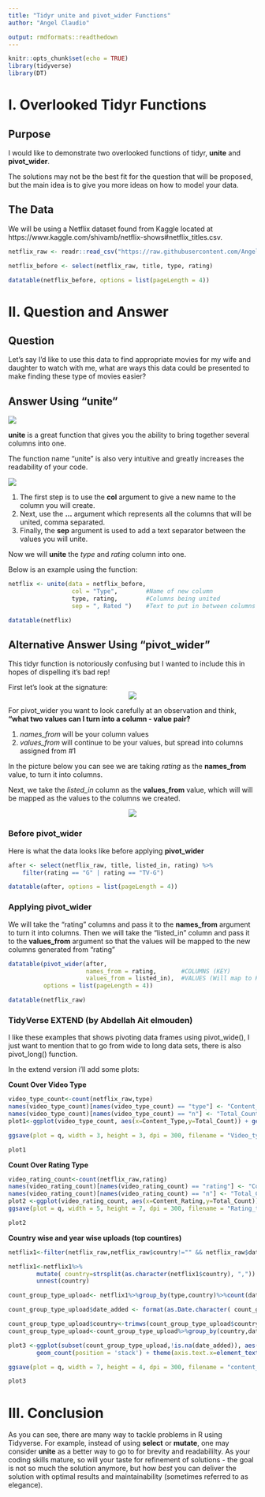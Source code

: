 ```yaml
---
title: "Tidyr unite and pivot_wider Functions"
author: "Angel Claudio"

output: rmdformats::readthedown
---
```


```r
knitr::opts_chunk$set(echo = TRUE)
library(tidyverse)
library(DT)
```

# I. Overlooked Tidyr Functions

## Purpose

I would like to demonstrate two overlooked functions of tidyr, **unite** and **pivot_wider**.

The solutions may not be the best fit for the question that will be proposed, but the main idea is to give you more ideas on how to model your data.

## The Data

We will be using a Netflix dataset found from Kaggle located at https://www.kaggle.com/shivamb/netflix-shows#netflix_titles.csv.

```r
netflix_raw <- readr::read_csv("https://raw.githubusercontent.com/AngelClaudio/DataSources/master/netflix_titles.csv")
```


```r
netflix_before <- select(netflix_raw, title, type, rating)

datatable(netflix_before, options = list(pageLength = 4))
```

# II. Question and Answer

## Question

Let's say I'd like to use this data to find appropriate movies for my wife and daughter to watch with me, what are ways this data could be presented to make finding these type of movies easier?

## Answer Using "unite"

![](https://raw.githubusercontent.com/AngelClaudio/DataSources/master/unite.JPG)

**unite** is a great function that gives you the ability to bring together several columns into one. 

The function name "unite" is also very intuitive and greatly increases the readability of your code.

![](https://raw.githubusercontent.com/AngelClaudio/DataSources/master/united_function.png)

1. The first step is to use the **col** argument to give a new name to the column you will create.
2. Next, use the **...** argument which represents all the columns that will be united, comma separated.
3. Finally, the **sep** argument is used to add a text separator between the values you will unite. 

Now we will **unite** the _type_ and _rating_ column into one.

Below is an example using the function:

<!-- 1. We set the **col** argument to name the new column -->
<!-- 2. We then listed all the column names (type, rating) that will be united separated by commas -->
<!-- 3. Finally, we set the **sep** argument to the value (", Rated ") used for concantenating the column values -->

```r
netflix <- unite(data = netflix_before,
                  col = "Type",        #Name of new column      
                  type, rating,        #Columns being united
                  sep = ", Rated ")    #Text to put in between columns

datatable(netflix)
```


## Alternative Answer Using "pivot_wider"

This tidyr function is notoriously confusing but I wanted to include this in hopes of dispelling it's bad rep!

First let's look at the signature:
<center>![](https://raw.githubusercontent.com/AngelClaudio/DataSources/master/pivot_wider.png)</center>

For pivot_wider you want to look carefully at an observation and think, **"what two values can I turn into a column - value pair?**

1. _names_from_ will be your column values
2. _values_from_ will continue to be your values, but spread into columns assigned from #1

In the picture below you can see we are taking _rating_ as the **names_from** value, to turn it into columns.

Next, we take the _listed_in_ column as the **values_from** value, which will will be mapped as the values to the columns we created.

<center>![](https://raw.githubusercontent.com/AngelClaudio/DataSources/master/pivot_wider_bandafter.png)</center>

### Before pivot_wider

Here is what the data looks like before applying **pivot_wider**

```r
after <- select(netflix_raw, title, listed_in, rating) %>%
    filter(rating == "G" | rating == "TV-G")

datatable(after, options = list(pageLength = 4))
```

### Applying pivot_wider

We will take the "rating" columns and pass it to the **names_from** argument to turn it into columns. Then we will take the "listed_in" column and pass it to the **values_from** argument so that the values will be mapped to the new columns generated from "rating"



```r
datatable(pivot_wider(after, 
                      names_from = rating,       #COLUMNS (KEY)
                      values_from = listed_in),  #VALUES (Will map to KEY)
          options = list(pageLength = 4))
```


```r
datatable(netflix_raw)
```

### TidyVerse EXTEND (by Abdellah Ait elmouden)

I like these examples that shows pivoting data frames using pivot_wide(), I just want to mention that to go from wide to long data sets, there is also pivot_long() function. 

In the extend version i'll add some plots:

**Count Over Video Type**

```r
video_type_count<-count(netflix_raw,type)
names(video_type_count)[names(video_type_count) == "type"] <- "Content_Type"
names(video_type_count)[names(video_type_count) == "n"] <- "Total_Count"
plot1<-ggplot(video_type_count, aes(x=Content_Type,y=Total_Count)) + geom_bar(stat = 'identity') + labs(title="Count by Content Type")

ggsave(plot = q, width = 3, height = 3, dpi = 300, filename = "Video_types.png")

plot1
```

**Count Over Rating Type**

```r
video_rating_count<-count(netflix_raw,rating)
names(video_rating_count)[names(video_rating_count) == "rating"] <- "Content_Rating"
names(video_rating_count)[names(video_rating_count) == "n"] <- "Total_Count"
plot2 <-ggplot(video_rating_count, aes(x=Content_Rating,y=Total_Count))+ geom_bar(stat = 'identity', fill="firebrick") + labs(title="Count by Rating Type") + theme(axis.text.x=element_text(size=10, angle=90))
ggsave(plot = q, width = 5, height = 7, dpi = 300, filename = "Rating_types.png")

plot2
```

**Country wise and year wise uploads (top countires)**

```r
netflix1<-filter(netflix_raw,netflix_raw$country!="" && netflix_raw$date_added!="" && !is.na(netflix_raw$date_added) )

netflix1<-netflix1%>%
        mutate( country=strsplit(as.character(netflix1$country), ",")) %>% 
        unnest(country)

count_group_type_upload<- netflix1%>%group_by(type,country)%>%count(date_added) 

count_group_type_upload$date_added <- format(as.Date.character( count_group_type_upload$date_added,format="%B %d,%Y"),'%Y')

count_group_type_upload$country<-trimws(count_group_type_upload$country)
count_group_type_upload<-count_group_type_upload%>%group_by(country,date_added)%>%summarize(total=sum(n))%>%filter(total>30)

plot3 <-ggplot(subset(count_group_type_upload,!is.na(date_added)), aes(x =country ,y=total, color=date_added)) +
        geom_count(position = 'stack') + theme(axis.text.x=element_text(size=15, angle=90))

ggsave(plot = q, width = 7, height = 4, dpi = 300, filename = "content_uploads.png")

plot3
```


# III. Conclusion

As you can see, there are many way to tackle problems in R using Tidyverse. For example, instead of using **select** or **mutate**, one may consider **unite** as a better way to go to for brevity and readabililty. As your coding skills mature, so will your taste for refinement of solutions - the goal is not so much the solution anymore, but how _best_ you can deliver the solution with optimal results and maintainability (sometimes referred to as elegance).
